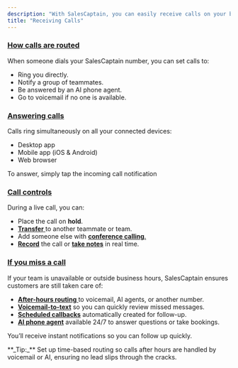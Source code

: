```yaml
---
description: "With SalesCaptain, you can easily receive calls on your business number across desktop, mobile, or web. Every inbound call is routed based on your call flow, ensuring customers always reach the right place."
title: "Receiving Calls"
---
```


### <u>How calls are routed</u>

When someone dials your SalesCaptain number, you can set calls to:

- Ring you directly.
- Notify a group of teammates.
- Be answered by an AI phone agent.
- Go to voicemail if no one is available.

### <u>Answering calls</u>

Calls ring simultaneously on all your connected devices:

- Desktop app
- Mobile app (iOS & Android)
- Web browser

To answer, simply tap the incoming call notification

### <u>Call controls</u>

During a live call, you can:

- Place the call on **hold**.
- **<u>Transfer</u>**<u> </u>to another teammate or team.
- Add someone else with **<u>conference calling</u>**<u>.</u>
- **<u>Record</u>** the call or **<u>take notes</u>** in real time.

### <u>If you miss a call</u>

If your team is unavailable or outside business hours, SalesCaptain ensures customers are still taken care of:

- **<u>After-hours routing</u>**<u> </u>to voicemail, AI agents, or another number.
- **<u>Voicemail-to-text</u>** so you can quickly review missed messages.
- **<u>Scheduled callbacks</u>** automatically created for follow-up.
- **<u>AI phone agent</u>** available 24/7 to answer questions or take bookings.

You’ll receive instant notifications so you can follow up quickly.

<Info>
  **_Tip:_** Set up time-based routing so calls after hours are handled by voicemail or AI, ensuring no lead slips through the cracks.
</Info>